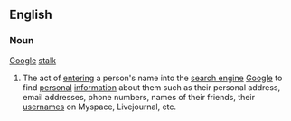 ==English==

===Noun===
[[Google]] [[stalk]]

# The act of [[entering]] a person's name into the [[search engine]] [[Google]] to find [[personal]] [[information]] about them such as their personal address, email addresses, phone numbers, names of their friends, their [[usernames]] on Myspace, Livejournal, etc.